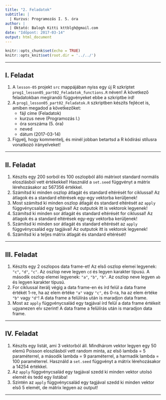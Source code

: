```yaml
---
title: "2. Feladatok"
subtitle: |
  | Kurzus: Programozás I. 5. óra
author: |
  | Oktató: Balogh Kitti kttblgh@gmail.com
date: "Időpont: 2017-03-14"
output: html_document
---
```


```r
knitr::opts_chunk$set(echo = TRUE)
knitr::opts_knit$set(root.dir = '../../')
```

---

## I. Feladat
1. A ```lesson-05``` projekt ```src``` mappájában nyiss egy új R szkriptet ```prog1_lesson05_part02_Feladatok_functions.R``` néven! A következő feladatokban megírandó függvényeket ebbe a szkriptbe írd!
2. A ```prog1_lesson05_part02_Feladatok.R``` szkriptben készíts fejlécet is, amiben megadod a következőket: 
    - fájl címe (Feladatok)
    - kurzus neve (Programozás I.)
    - óra sorszáma (5. óra)
    - neved
    - dátum (2017-03-14)
3. Figyelj, hogy kommentelj, és minél jobban betartsd a R kódírási stílusra vonatkozó irányelveket!

---

## II. Feladat
1. Készíts egy 200 sorból és 100 oszlopból álló mátrixot standard normális eloszlásból vett értékekkel! Használd a ```set.seed``` függvényt a mátrix lérehozásakor az 567356 értékkel.
2. Számítsd ki minden oszlop átlagát és standard eltérését for ciklussal! Az átlagok és a standard eltérések egy-egy vektorba kerüljenek!
3. Most számítsd ki minden oszlop átlagát és standard eltérését az ```apply``` függvénycsalád egy tagjával! Az outputok itt is vektorok legyenek!
4. Számítsd ki minden sor átlagát és standard eltérését for ciklussal! Az átlagok és a standard eltérések egy-egy vektorba kerüljenek!
5. Számítsd ki minden sor átlagát és standard eltérését az ```apply``` függvénycsalád egy tagjával! Az outputok itt is vektorok legyenek!
6. Számítsd ki a teljes mátrix átlagát és standard eltérését!

---

## III. Feladat
1. Készíts egy 2 oszlopos data frame-et! Az első oszlop elemei legyenek: ```"c"```, ```"d"```, ```"c"```. Az oszlop neve legyen ```cd```  és legyen karakter típusú. A második oszlop elemei legyenek: ```"a"```, ```"b"```, ```"b"```. Az oszlop neve legyen ```ab``` és legyen karakter típusú.
2. For ciklussal iterálj végig a data frame-en és írd felül a data frame értékét 1-re, ha az elem értéke ```"a"``` vagy ```"c"```, és 0-ra, ha az elem értéke ```"b"``` vagy ```"d"```! A data frame a felülírás után is maradjon data frame.
3. Most az ```apply``` függvénycsalád egy tagjával írd felül a data frame értékeit ugyanezen elv szerint! A data frame a felülírás után is maradjon data frame.

---

## IV. Feladat
1. Készíts egy listát, ami 3 vektorból áll. Mindhárom vektor legyen egy 50 elemű Poisson eloszlásból vett random minta, az első lambda = 5 paraméterrel, a második lambda = 9 paraméterrel, a harmadik lambda = 100 paraméterrel. Használd a ```set.seed``` függvényt a mátrix lérehozásakor a 14254 értékkel.
2. Az ```apply``` függvénycsalád egy tagjával szedd ki minden vektor utolsó elemét és tedd egy listába!
3. Szintén az ```apply``` függvénycsalád egy tagjával szedd ki minden vektor első 5 elemét, de mátrix legyen az output!

---
